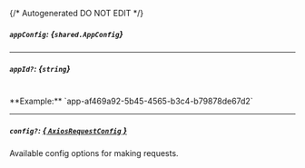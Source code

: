 {/* Autogenerated DO NOT EDIT  */}

##### `appConfig`: *{`shared.AppConfig`}*
<Collapsible openLabel={Labels.showProperties} closeLabel={Labels.hideProperties}>
    <AppConfig/>
</Collapsible>

---
##### `appId?`: *{`string`}*
<br/>
**Example:** `app-af469a92-5b45-4565-b3c4-b79878de67d2`

---
##### `config?`: [*{ `AxiosRequestConfig` }*](https://axios-http.com/docs/req_config)
Available config options for making requests.


